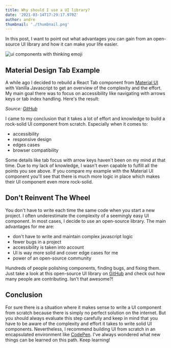 ```yaml
---
title: Why should I use a UI library?
date: '2021-03-14T17:29:17.970Z'
author: andre
thumbnail: './thumbnail.png'
---
```


In this post, I want to point out what advantages you can gain from an
open-source UI library and how it can make your life easier.

![ui components with thinking emoji](./thumbnail.png)

## Material Design Tab Example

A while ago I decided to rebuild a React Tab component from
[Material UI](https://material-ui.com/) with Vanilla Javascript to get an
overview of the complexity and the effort. My main goal there was to focus on
accessibility like navigating with arrows keys or tab index handling. Here's the
result:


<Snippet
  url="https://examples.yetanother.blog/material-design-tab/"
  title="Example showing a material design tab component"
  height={450}
  defaultTab="result"
/>

_Source:
[GitHub](https://github.com/yetanother-blog/examples/tree/main/material-design-tab)_

I came to my conclusion that it takes a lot of effort and knowledge to build a
rock-solid UI component from scratch. Especially when it comes to:

- accessibility
- responsive design
- edges cases
- browser compatibility

Some details like tab focus with arrow keys haven't been on my mind at that
time. Due to my lack of knowledge, I wasn't even capable to fulfill all the
points you see above. If you compare my example with the Material UI component
you'll see that there is much more logic in place which makes their UI component
even more rock-solid.

## Don't Reinvent The Wheel

You don't have to write each time the same code when you start a new project. I
often underestimate the complexity of a seemingly easy UI component. In most
cases, I decide to use an open-source library. The main advantages for me are:

- don't have to write and maintain complex javascript logic
- fewer bugs in a project
- accessibility is taken into account
- UI is way more solid and cover edge cases for me
- power of an open-source community

Hundreds of people polishing components, finding bugs, and fixing them. Just
take a look at this open-source UI library on
[GitHub](https://github.com/mui-org/material-ui) and check out how many people
are contributing. Isn't that awesome?!

## Conclusion

For sure there is a situation where it makes sense to write a UI component from
scratch because there is simply no perfect solution on the internet. But you
should always evaluate this step carefully and keep in mind that you have to be
aware of the complexity and effort it takes to write solid UI components.
Nevertheless, I recommend building UI from scratch in an encapsulated
environment like [CodePen](https://codepen.io/). I've always wondered what new
things can be learned on this path. Keep learning!
